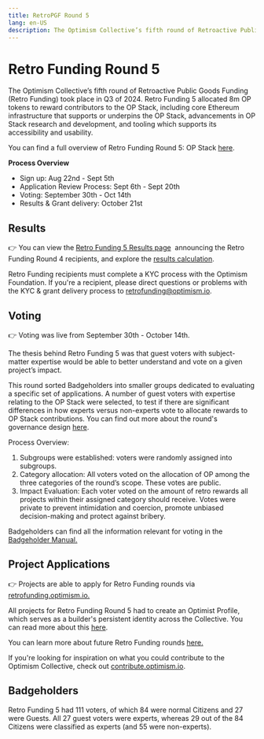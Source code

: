 ---
title: RetroPGF Round 5
lang: en-US
description: The Optimism Collective’s fifth round of Retroactive Public Goods Funding (Retro Funding) took place in Q3 of 2024. Retro Funding 5 allocated 8m OP tokens to reward contributors to the OP Stack, including core Ethereum infrastructure that supports or underpins the OP Stack, advancements in OP Stack research and development, and tooling which supports its accessibility and usability.
---

# **Retro Funding Round 5**

The Optimism Collective’s fifth round of Retroactive Public Goods Funding (Retro Funding) took place in Q3 of 2024. Retro Funding 5 allocated 8m OP tokens to reward contributors to the OP Stack, including core Ethereum infrastructure that supports or underpins the OP Stack, advancements in OP Stack research and development, and tooling which supports its accessibility and usability.

You can find a full overview of Retro Funding Round 5: OP Stack [here](https://gov.optimism.io/t/retro-funding-5-op-stack-round-details/8612).

**Process Overview**

- Sign up: Aug 22nd - Sept 5th
- Application Review Process: Sept 6th - Sept 20th
- Voting: September 30th - Oct 14th
- Results & Grant delivery: October 21st

## **Results**

👉 You can view the [Retro Funding 5 Results page](https://retrofunding.optimism.io/round/results/5) [](https://retrofunding.optimism.io/round/results) announcing the Retro Funding Round 4 recipients, and explore the [results calculation](https://github.com/ethereum-optimism/op-analytics/tree/main/rpgf/rpgf5).

Retro Funding recipients must complete a KYC process with the Optimism Foundation. If you're a recipient, please direct questions or problems with the KYC & grant delivery process to retrofunding@optimism.io.

## **Voting**

👉 Voting was live from September 30th - October 14th.

The thesis behind Retro Funding 5 was that guest voters with subject-matter expertise would be able to better understand and vote on a given project’s impact.

This round sorted Badgeholders into smaller groups dedicated to evaluating a specific set of applications. A number of guest voters with expertise relating to the OP Stack were selected, to test if there are significant differences in how experts versus non-experts vote to allocate rewards to OP Stack contributions. You can find out more about the round's governance design [here](https://gov.optimism.io/t/retro-funding-5-expert-voting-experiment/8613).

Process Overview:

1. Subgroups were established: voters were randomly assigned into subgroups.
2. Category allocation: All voters voted on the allocation of OP among the three categories of the round’s scope. These votes are public.
3. Impact Evaluation: Each voter voted on the amount of retro rewards all projects within their assigned category should receive. Votes were private to prevent intimidation and coercion, promote unbiased decision-making and protect against bribery.

Badgeholders can find all the information relevant for voting in the [Badgeholder Manual.](https://gov.optimism.io/t/retro-funding-5-badgeholder-manual/8877)

## **Project Applications**

👉 Projects are able to apply for Retro Funding rounds via [retrofunding.optimism.io.](https://retrofunding.optimism.io)

All projects for Retro Funding Round 5 had to create an Optimist Profile, which serves as a builder's persistent identity across the Collective. You can read more about this [here](https://gov.optimism.io/t/retro-funding-5-grants-funding-within-the-application-process/8742).

You can learn more about future Retro Funding rounds [here.](https://retrofunding.optimism.io/rounds)

If you're looking for inspiration on what you could contribute to the Optimism Collective, check out [contribute.optimism.io](https://contribute.optimism.io).

## **Badgeholders**

Retro Funding 5 had 111 voters, of which 84 were normal Citizens and 27 were Guests. All 27 guest voters were experts, whereas 29 out of the 84 Citizens were classified as experts (and 55 were non-experts).
